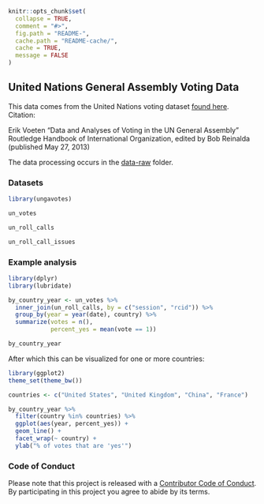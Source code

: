 <!-- README.md is generated from README.Rmd. Please edit that file -->

```r
knitr::opts_chunk$set(
  collapse = TRUE,
  comment = "#>",
  fig.path = "README-",
  cache.path = "README-cache/",
  cache = TRUE,
  message = FALSE
)
```

## United Nations General Assembly Voting Data

This data comes from the United Nations voting dataset [found here](https://dataverse.harvard.edu/dataset.xhtml?persistentId=hdl:1902.1/12379). Citation:

Erik Voeten "Data and Analyses of Voting in the UN General Assembly" Routledge Handbook of International Organization, edited by Bob Reinalda (published May 27, 2013)

The data processing occurs in the [data-raw](data-raw) folder.

### Datasets

```r
library(ungavotes)

un_votes

un_roll_calls

un_roll_call_issues
```

### Example analysis

```r
library(dplyr)
library(lubridate)

by_country_year <- un_votes %>%
  inner_join(un_roll_calls, by = c("session", "rcid")) %>%
  group_by(year = year(date), country) %>%
  summarize(votes = n(),
            percent_yes = mean(vote == 1))

by_country_year
```

After which this can be visualized for one or more countries:

```r
library(ggplot2)
theme_set(theme_bw())

countries <- c("United States", "United Kingdom", "China", "France")

by_country_year %>%
  filter(country %in% countries) %>%
  ggplot(aes(year, percent_yes)) +
  geom_line() +
  facet_wrap(~ country) +
  ylab("% of votes that are 'yes'")
```

### Code of Conduct

Please note that this project is released with a [Contributor Code of Conduct](CONDUCT.md). By participating in this project you agree to abide by its terms.
